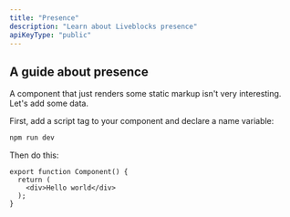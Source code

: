```yaml
---
title: "Presence"
description: "Learn about Liveblocks presence"
apiKeyType: "public"
---
```


## A guide about presence

A component that just renders some static markup isn't very interesting. Let's add some data.

First, add a script tag to your component and declare a name variable:

```bash
npm run dev
```

Then do this:

```tsx
export function Component() {
  return (
    <div>Hello world</div>
  );
}
```
